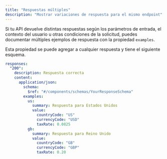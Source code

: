 ```yaml
---
title: "Respuestas múltiples"
description: "Mostrar variaciones de respuesta para el mismo endpoint"
---
```


Si tu API devuelve distintas respuestas según los parámetros de entrada, el contexto del usuario u otras condiciones de la solicitud, puedes documentar múltiples ejemplos de respuesta con la propiedad `examples`.

Esta propiedad se puede agregar a cualquier respuesta y tiene el siguiente esquema.

```yaml
responses:
  "200":
    description: Respuesta correcta
    content:
      application/json:
        schema:
          $ref: "#/components/schemas/YourResponseSchema"
        examples:
          us:
            summary: Respuesta para Estados Unidos
            value:
              countryCode: "US"
              currencyCode: "USD"
              taxRate: 0.0825
          gb:
            summary: Respuesta para Reino Unido
            value:
              countryCode: "GB"
              currencyCode: "GBP"
              taxRate: 0.20
```
